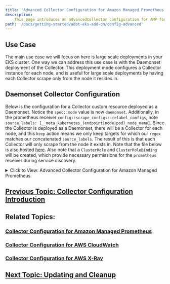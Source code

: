 ```yaml
---
title: 'Advanced Collector Configuration for Amazon Managed Prometheus'
description:
    This page introduces an advancedCollector configuration for AMP for the ADOT Collector.
path: '/docs/getting-started/adot-eks-add-on/config-advanced'
---
```


## Use Case

The main use case we will focus on here is large scale deployments in your EKS cluster. One way we can address this use case is with the Daemonset deployment of the Collector. This deployment mode configures a Collector instance for each node, and is useful for large scale deployments by having each Collector scrape only from the node it resides in.


## Daemonset Collector Configuration

Below is the configuration for a Collector custom resource deployed as a Daemonset. Notice the `spec::mode` value is now `daemonset`. Additionally, in the prometheus receiver `config::scrape_configs::relabel_configs`, note `source_labels: [__meta_kubernetes_(endpoint|node|pod)_node_name]`. Since the Collector is deployed as a Daemonset, there will be a Collector for each node, and this `keep` action means we only keep targets for which our `regex` matches our concatenated `source_labels`. The result of this is that each Collector will only scrape from the node it exists in. Note that the file below is also hosted [here](https://github.com/aws-observability/aws-otel-community/blob/master/sample-configs/operator/collector-config-advanced.yaml). Also note that a `ClusterRole` and `ClusterRoleBinding` will be created, which provide necessary permissions for the `prometheus` receiver during service discovery.

<details>
  <summary>
    Click to View: Advanced Collector Configuration for Amazon Managed Prometheus
  </summary>

```yaml
apiVersion: opentelemetry.io/v1alpha1
kind: OpenTelemetryCollector
metadata:
  name: my-collector-advanced
spec:
  mode: daemonset
  serviceAccount: adot-collector
  env:
    - name: "K8S_NODE_NAME"
      valueFrom:
        fieldRef:
          fieldPath: "spec.nodeName"
    - name: "K8S_POD_NAME"
      valueFrom:
        fieldRef:
          fieldPath: "metadata.name"
    - name: "K8S_NAMESPACE"
      valueFrom:
        fieldRef:
          fieldPath: "metadata.namespace"
  podAnnotations:
    prometheus.io/scrape: 'true'
    prometheus.io/port: '8888'
  config: |
    receivers:    
      prometheus:
        config:
          global:
            scrape_interval: 15s
            scrape_timeout: 10s
          scrape_configs:
          - job_name: kubernetes-apiservers
            bearer_token_file: /var/run/secrets/kubernetes.io/serviceaccount/token
            kubernetes_sd_configs:
            - role: endpoints
            relabel_configs:
            - action: keep
              regex: default;kubernetes;https
              source_labels:
              - __meta_kubernetes_namespace
              - __meta_kubernetes_service_name
              - __meta_kubernetes_endpoint_port_name
            - action: keep
              regex: $K8S_NODE_NAME
              source_labels: [__meta_kubernetes_endpoint_node_name]
            scheme: https
            tls_config:
              ca_file: /var/run/secrets/kubernetes.io/serviceaccount/ca.crt
              insecure_skip_verify: true

          - job_name: kubernetes-nodes
            bearer_token_file: /var/run/secrets/kubernetes.io/serviceaccount/token
            kubernetes_sd_configs:
            - role: node
            relabel_configs:
            - action: labelmap
              regex: __meta_kubernetes_node_label_(.+)
            - replacement: kubernetes.default.svc:443
              target_label: __address__
            - regex: (.+)
              replacement: /api/v1/nodes/$$1/proxy/metrics
              source_labels:
              - __meta_kubernetes_node_name
              target_label: __metrics_path__
            - action: keep
              regex: $K8S_NODE_NAME
              source_labels: [__meta_kubernetes_node_name]
            scheme: https
            tls_config:
              ca_file: /var/run/secrets/kubernetes.io/serviceaccount/ca.crt
              insecure_skip_verify: true

          - job_name: kubernetes-nodes-cadvisor
            bearer_token_file: /var/run/secrets/kubernetes.io/serviceaccount/token
            kubernetes_sd_configs:
            - role: node
            relabel_configs:
            - action: labelmap
              regex: __meta_kubernetes_node_label_(.+)
            - replacement: kubernetes.default.svc:443
              target_label: __address__
            - regex: (.+)
              replacement: /api/v1/nodes/$$1/proxy/metrics/cadvisor
              source_labels:
              - __meta_kubernetes_node_name
              target_label: __metrics_path__
            - action: keep
              regex: $K8S_NODE_NAME
              source_labels: [__meta_kubernetes_node_name]
            scheme: https
            tls_config:
              ca_file: /var/run/secrets/kubernetes.io/serviceaccount/ca.crt
              insecure_skip_verify: true

          - job_name: kubernetes-service-endpoints
            kubernetes_sd_configs:
            - role: endpoints
            relabel_configs:
            - action: keep
              regex: true
              source_labels:
              - __meta_kubernetes_service_annotation_prometheus_io_scrape
            - action: replace
              regex: (https?)
              source_labels:
              - __meta_kubernetes_service_annotation_prometheus_io_scheme
              target_label: __scheme__
            - action: replace
              regex: (.+)
              source_labels:
              - __meta_kubernetes_service_annotation_prometheus_io_path
              target_label: __metrics_path__
            - action: replace
              regex: ([^:]+)(?::\d+)?;(\d+)
              replacement: $$1:$$2
              source_labels:
              - __address__
              - __meta_kubernetes_service_annotation_prometheus_io_port
              target_label: __address__
            - action: labelmap
              regex: __meta_kubernetes_service_annotation_prometheus_io_param_(.+)
              replacement: __param_$$1
            - action: labelmap
              regex: __meta_kubernetes_service_label_(.+)
            - action: replace
              source_labels:
              - __meta_kubernetes_namespace
              target_label: kubernetes_namespace
            - action: replace
              source_labels:
              - __meta_kubernetes_service_name
              target_label: kubernetes_name
            - action: replace
              source_labels:
              - __meta_kubernetes_pod_node_name
              target_label: kubernetes_node
            - action: keep
              regex: $K8S_NODE_NAME
              source_labels: [__meta_kubernetes_endpoint_node_name]

          - job_name: kubernetes-service-endpoints-slow
            kubernetes_sd_configs:
            - role: endpoints
            relabel_configs:
            - action: keep
              regex: true
              source_labels:
              - __meta_kubernetes_service_annotation_prometheus_io_scrape_slow
            - action: replace
              regex: (https?)
              source_labels:
              - __meta_kubernetes_service_annotation_prometheus_io_scheme
              target_label: __scheme__
            - action: replace
              regex: (.+)
              source_labels:
              - __meta_kubernetes_service_annotation_prometheus_io_path
              target_label: __metrics_path__
            - action: replace
              regex: ([^:]+)(?::\d+)?;(\d+)
              replacement: $$1:$$2
              source_labels:
              - __address__
              - __meta_kubernetes_service_annotation_prometheus_io_port
              target_label: __address__
            - action: labelmap
              regex: __meta_kubernetes_service_annotation_prometheus_io_param_(.+)
              replacement: __param_$$1
            - action: labelmap
              regex: __meta_kubernetes_service_label_(.+)
            - action: replace
              source_labels:
              - __meta_kubernetes_namespace
              target_label: kubernetes_namespace
            - action: replace
              source_labels:
              - __meta_kubernetes_service_name
              target_label: kubernetes_name
            - action: replace
              source_labels:
              - __meta_kubernetes_pod_node_name
              target_label: kubernetes_node
            - action: keep
              regex: $K8S_NODE_NAME
              source_labels: [__meta_kubernetes_endpoint_node_name]
            scrape_interval: 5m
            scrape_timeout: 30s

          - job_name: kubernetes-pods
            kubernetes_sd_configs:
            - role: pod
            relabel_configs:
            - action: keep
              regex: true
              source_labels:
              - __meta_kubernetes_pod_annotation_prometheus_io_scrape
            - action: replace
              regex: (https?)
              source_labels:
              - __meta_kubernetes_pod_annotation_prometheus_io_scheme
              target_label: __scheme__
            - action: replace
              regex: (.+)
              source_labels:
              - __meta_kubernetes_pod_annotation_prometheus_io_path
              target_label: __metrics_path__
            - action: replace
              regex: ([^:]+)(?::\d+)?;(\d+)
              replacement: $$1:$$2
              source_labels:
              - __address__
              - __meta_kubernetes_pod_annotation_prometheus_io_port
              target_label: __address__
            - action: labelmap
              regex: __meta_kubernetes_pod_annotation_prometheus_io_param_(.+)
              replacement: __param_$$1
            - action: labelmap
              regex: __meta_kubernetes_pod_label_(.+)
            - action: replace
              source_labels:
              - __meta_kubernetes_namespace
              target_label: kubernetes_namespace
            - action: replace
              source_labels:
              - __meta_kubernetes_pod_name
              target_label: kubernetes_pod_name
            - action: drop
              regex: Pending|Succeeded|Failed|Completed
              source_labels:
              - __meta_kubernetes_pod_phase
            - action: keep
              regex: $K8S_NODE_NAME
              source_labels: [__meta_kubernetes_pod_node_name]

          - job_name: kubernetes-pods-slow
            scrape_interval: 5m
            scrape_timeout: 30s          
            kubernetes_sd_configs:
            - role: pod
            relabel_configs:
            - action: keep
              regex: true
              source_labels:
              - __meta_kubernetes_pod_annotation_prometheus_io_scrape_slow
            - action: replace
              regex: (https?)
              source_labels:
              - __meta_kubernetes_pod_annotation_prometheus_io_scheme
              target_label: __scheme__
            - action: replace
              regex: (.+)
              source_labels:
              - __meta_kubernetes_pod_annotation_prometheus_io_path
              target_label: __metrics_path__
            - action: replace
              regex: ([^:]+)(?::\d+)?;(\d+)
              replacement: $$1:$$2
              source_labels:
              - __address__
              - __meta_kubernetes_pod_annotation_prometheus_io_port
              target_label: __address__
            - action: labelmap
              regex: __meta_kubernetes_pod_annotation_prometheus_io_param_(.+)
              replacement: __param_$1
            - action: labelmap
              regex: __meta_kubernetes_pod_label_(.+)
            - action: replace
              source_labels:
              - __meta_kubernetes_namespace
              target_label: namespace
            - action: replace
              source_labels:
              - __meta_kubernetes_pod_name
              target_label: pod
            - action: drop
              regex: Pending|Succeeded|Failed|Completed
              source_labels:
              - __meta_kubernetes_pod_phase
            - action: keep
              regex: $K8S_NODE_NAME
              source_labels: [__meta_kubernetes_pod_node_name]
            
    processors:
      batch/metrics:
        timeout: 60s   

    exporters:
      awsprometheusremotewrite:
        endpoint: <YOUR_REMOTE_WRITE_ENDPOINT>
        aws_auth:
          region: <YOUR_AWS_REGION>
          service: "aps"

    service:
      pipelines:
        metrics:
          receivers: [prometheus]
          processors: [batch/metrics]
          exporters: [awsprometheusremotewrite]
```

</details>

## [Previous Topic: Collector Configuration Introduction](/docs/getting-started/adot-eks-add-on/config-intro)

## Related Topics:

### [Collector Configuration for Amazon Managed Prometheus](/docs/getting-started/adot-eks-add-on/config-amp)

### [Collector Configuration for AWS CloudWatch](/docs/getting-started/adot-eks-add-on/config-cloudwatch)

### [Collector Configuration for AWS X-Ray](/docs/getting-started/adot-eks-add-on/config-xray)

## [Next Topic: Updating and Cleanup](/docs/getting-started/adot-eks-add-on/update-and-cleanup)
